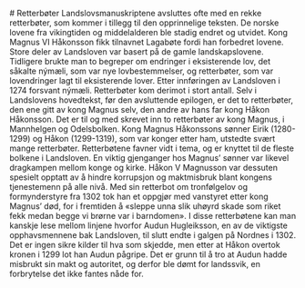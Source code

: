 

<SitatHero 
    title='Retterbøter'
    ingress='«… lovboka som den vørdelege herre kong Magnus, far vår, fekk i stand, nokre stader ikkje synest å gje så klar orskurd som folk treng, og dessutan finst det fleire omstende i sakene enn ein kan vente at ei så lita bok kan avgjere.»'  
    footer='En retterbot fra Eirik Magnussons formynderstyre 2. juli 1280 forteller'
/>
<Spacer height={10}/>

<Container>
    # Retterbøter
</Container>

<Container stil="firstletter text-left text-xl" margin={2}>
    Landslovsmanuskriptene avsluttes ofte med en rekke retterbøter, som kommer i tillegg til den opprinnelige teksten. De norske lovene fra vikingtiden og middelalderen ble stadig endret og utvidet. Kong Magnus VI Håkonsson fikk tilnavnet Lagabøte fordi han forbedret lovene. Store deler av Landsloven var basert på de gamle landskapslovene. Tidligere brukte man to begreper om endringer i eksisterende lov, det såkalte nýmæli, som var nye lovbestemmelser, og retterbøter, som var lovendringer lagt til eksisterende lover. Etter innføringen av Landsloven i 1274 forsvant nýmæli. Retterbøter kom derimot i stort antall. Selv i Landslovens hovedtekst, før den avsluttende epilogen, er det to retterbøter, den ene gitt av kong Magnus selv, den andre av hans far kong Håkon Håkonsson. Det er til og med skrevet inn to retterbøter av kong Magnus, i Mannhelgen og Odelsbolken. Kong Magnus Håkonssons sønner Eirik (1280-1299) og Håkon (1299-1319), som var konger etter ham, utstedte svært mange retterbøter. Retterbøtene favner vidt i tema, og er knyttet til de fleste bolkene i Landsloven. En viktig gjenganger hos Magnus’ sønner var likevel dragkampen mellom konge og kirke. Håkon V Magnusson var dessuten spesielt opptatt av å hindre korrupsjon og maktmisbruk blant kongens tjenestemenn på alle nivå. Med sin retterbot om tronfølgelov og formynderstyre fra 1302 tok han et oppgjør med vanstyret etter kong Magnus’ død, for i fremtiden å «sleppe unna slik uhøyrd skade som riket fekk medan begge vi brørne var i barndomen». I disse retterbøtene kan man kanskje lese mellom linjene hvorfor Audun Hugleiksson, en av de viktigste opphavsmennene bak Landsloven, til slutt endte i galgen på Nordnes i 1302. Det er ingen sikre kilder til hva som skjedde, men etter at Håkon overtok kronen i 1299 lot han Audun pågripe. Det er grunn til å tro at Audun hadde misbrukt sin makt og autoritet, og derfor ble dømt for landssvik, en forbrytelse det ikke fantes nåde for.
</Container>

<Container>
    <Spacer height={10}/>
    <SubMenuCards items={sections.items} columns={3} gap={10}/>
</Container>







